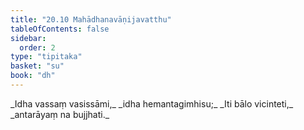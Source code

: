 ```yaml
---
title: "20.10 Mahādhanavāṇijavatthu"
tableOfContents: false
sidebar:
  order: 2
type: "tipitaka"
basket: "su"
book: "dh"
---
```



<DynamicBreadcrumb />

<Division number="286" book="dh" bookNo="18" page="54">

<Paragraph number="308" type="verses" book="dh">
_Idha vassaṃ vasissāmi,_  
_idha hemantagimhisu;_  
_Iti bālo vicinteti,_  
_antarāyaṃ na bujjhati._
</Paragraph>
</Division>